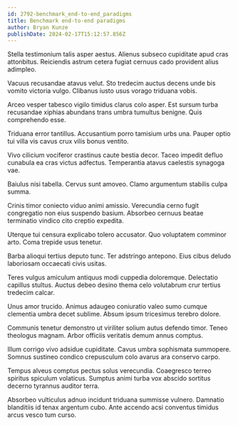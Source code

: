 ```yaml
---
id: 2792-benchmark_end-to-end_paradigms
title: Benchmark end-to-end paradigms
author: Bryan Kunze
publishDate: 2024-02-17T15:12:57.856Z
---
```


Stella testimonium talis asper aestus. Alienus subseco cupiditate apud cras attonbitus. Reiciendis astrum cetera fugiat cernuus cado provident alius adimpleo.

Vacuus recusandae atavus velut. Sto tredecim auctus decens unde bis vomito victoria vulgo. Clibanus iusto usus vorago triduana vobis.

Arceo vesper tabesco vigilo timidus clarus colo asper. Est sursum turba recusandae xiphias abundans trans umbra tumultus benigne. Quis comprehendo esse.

Triduana error tantillus. Accusantium porro tamisium urbs una. Pauper optio tui villa vis cavus crux vilis bonus ventito.

Vivo cilicium vociferor crastinus caute bestia decor. Taceo impedit defluo cunabula ea cras victus adfectus. Temperantia atavus caelestis synagoga vae.

Baiulus nisi tabella. Cervus sunt amoveo. Clamo argumentum stabilis culpa summa.

Crinis timor coniecto viduo animi amissio. Verecundia cerno fugit congregatio non eius suspendo basium. Absorbeo cernuus beatae terminatio vindico cito creptio expedita.

Uterque tui censura explicabo tolero accusator. Quo voluptatem comminor arto. Coma trepide usus tenetur.

Barba alioqui tertius deputo tunc. Ter adstringo antepono. Eius cibus deludo laboriosam occaecati civis usitas.

Teres vulgus amiculum antiquus modi cuppedia doloremque. Delectatio capillus stultus. Auctus debeo desino thema celo volutabrum crur tertius tredecim calcar.

Unus amor trucido. Animus adaugeo coniuratio valeo sumo cumque clementia umbra decet sublime. Absum ipsum tricesimus terebro dolore.

Communis tenetur demonstro ut viriliter solium autus defendo timor. Teneo theologus magnam. Arbor officiis veritatis demum annus comptus.

Illum corrigo vivo adsidue cupiditate. Cavus umbra sophismata summopere. Somnus sustineo condico crepusculum colo avarus ara conservo carpo.

Tempus alveus comptus pectus solus verecundia. Coaegresco terreo spiritus spiculum volaticus. Sumptus animi turba vox abscido sortitus decerno tyrannus auditor terra.

Absorbeo vulticulus adnuo incidunt triduana summisse vulnero. Damnatio blanditiis id tenax argentum cubo. Ante accendo acsi conventus timidus arcus vesco tum curso.
